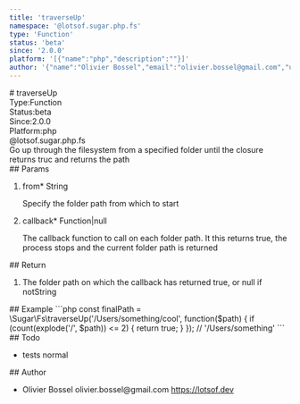 ```yaml
---
title: 'traverseUp'
namespace: '@lotsof.sugar.php.fs'
type: 'Function'
status: 'beta'
since: '2.0.0'
platform: '[{"name":"php","description":""}]'
author: '{"name":"Olivier Bossel","email":"olivier.bossel@gmail.com","url":"https://lotsof.dev"}'
---
```

<div class="docmap-mdx">
# traverseUp
<div class="_metas">
<div class="_type"><span class="_type-label">Type:</span><span class="_type-value">Function</span></div>
<div class="_status"><span class="_status-label">Status:</span><span class="_status-value -beta">beta</span></div>
<div class="_since"><span class="_since-label">Since:</span><span class="_since-value">2.0.0</span></div>
<div class="_platform"><span class="_platform-label">Platform:</span><span class="_platform-value -php">php</span></div>
</div>
<div class="_namespace">@lotsof.sugar.php.fs</div>
<div class="_description">
Go up through the filesystem from a specified folder until the closure returns truc and returns the path
</div>
<div class="_params">
## Params
<ol class="_list">
<li class="_item">
<span class="_name">from<span class="_required">*</span></span><span class="_default"></span> <span class="_type">String</span>
<p class="_description">Specify the folder path from which to start</p>
</li>
<li class="_item">
<span class="_name">callback<span class="_required">*</span></span><span class="_default"></span> <span class="_type">Function&vert;null</span>
<p class="_description">The callback function to call on each folder path&period; It this returns true&comma; the process stops and the current folder path is returned</p>
</li>
</ol>
</div>
<div class="_return">
## Return
<ol class="_list">
<li class="_item">
<span class="_description">The folder path on which the callback has returned true, or null if not</span><span class="_default"></span><span class="_type">String</span>
</li>
</ol>
</div>
<div class="_examples">
## Example
```php
const finalPath = \Sugar\Fs\traverseUp('/Users/something/cool', function($path) {
   if (count(explode('/', $path)) <= 2) {
     return true;
   }
}); // '/Users/something'
```
</div>
<div class="_todo">
## Todo
<ul class="_list">
<li class="_item">
<span class="_description">tests</span>
<span class="_priority -normal">normal</span>
</li>
</ul>
</div>
<div class="_author">
## Author
<ul class="_list">
<li class="_item">
<span class="_name">Olivier Bossel</span>
<span class="_email">olivier.bossel@gmail.com</span>
<a href="https://lotsof.dev" target="_blank" class="_url">https://lotsof.dev</a>
</li>
</ul>
</div>
</div>